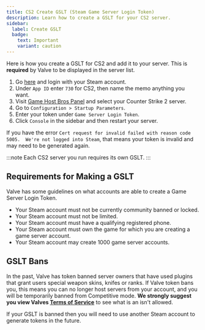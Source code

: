 ```yaml
---
title: CS2 Create GSLT (Steam Game Server Login Token)
description: Learn how to create a GSLT for your CS2 server.
sidebar:
  label: Create GSLT
  badge:
    text: Important
    variant: caution
---
```


Here is how you create a GSLT for CS2 and add it to your server. This is **required** by Valve to be displayed in the server list.

1. Go [here](https://steamcommunity.com/dev/managegameservers) and login with your Steam account.
2. Under `App ID` enter `730` for CS2, then name the memo anything you want. 
3. Visit [Game Host Bros Panel](https://panel.gamehostbros.com/) and select your Counter Strike 2 server.
4. Go to `Configuration > Startup Parameters`.
5. Enter your token under `Game Server Login Token`. 
6. Click `Console` in the sidebar and then restart your server.

If you have the error `Cert request for invalid failed with reason code 5005.  We're not logged into Steam`, that means your token is invalid and may need to be generated again.

:::note
Each CS2 server you run requires its own GSLT.
:::

## Requirements for Making a GSLT
Valve has some guidelines on what accounts are able to create a Game Server Login Token.

- Your Steam account must not be currently community banned or locked.
- Your Steam account must not be limited.
- Your Steam account must have a qualifying registered phone.
- Your Steam account must own the game for which you are creating a game server account.
- Your Steam account may create 1000 game server accounts.

## GSLT Bans

In the past, Valve has token banned server owners that have used plugins that grant users special weapon skins, knifes or ranks. If Valve token bans you, this means you can no longer host servers from your account, and you will be temporarily banned from Competitive mode. **We strongly suggest you view Valves [Terms of Service](https://help.steampowered.com/en/faqs/view/07AF-502E-A104-BD4B)** to see what is an isn't allowed.

If your GSLT is banned then you will need to use another Steam account to generate tokens in the future.